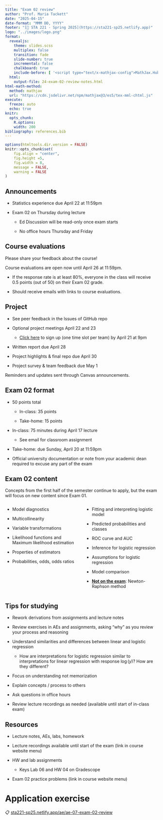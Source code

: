 ```yaml
---
title: "Exam 02 review"
author: "Prof. Maria Tackett"
date: "2025-04-15"
date-format: "MMM DD, YYYY"
footer: "[🔗 STA 221 - Spring 2025](https://sta221-sp25.netlify.app)"
logo: "../images/logo.png"
format: 
  revealjs: 
    theme: slides.scss
    multiplex: false
    transition: fade
    slide-number: true
    incremental: false 
    chalkboard: true
    include-before: [ '<script type="text/x-mathjax-config">MathJax.Hub.Config({tex2jax: {enableAssistiveMml: false}});</script>']
  html: 
    output-file: 24-exam-02-review-notes.html
html-math-method:
  method: mathjax
  url: "https://cdn.jsdelivr.net/npm/mathjax@3/es5/tex-mml-chtml.js"
execute:
  freeze: auto
  echo: true
knitr:
  opts_chunk: 
    R.options:      
    width: 200
bibliography: references.bib
---
```


```r
options(htmltools.dir.version = FALSE)
knitr::opts_chunk$set(
	fig.align = "center",
	fig.height =5,
	fig.width = 8,
	message = FALSE,
	warning = FALSE
)
```

## Announcements

-   Statistics experience due April 22 at 11:59pm

-   Exam 02 on Thursday during lecture

    -   Ed Discussion will be read-only once exam starts

    -   No office hours Thursday and Friday

## Course evaluations

Please share your feedback about the course!

Course evaluations are open now until April 26 at 11:59pm.

-   If the response rate is at least 80%, everyone in the class will receive 0.5 points (out of 50) on their Exam 02 grade.

-   Should receive emails with links to course evaluations.

## Project

-   See peer feedback in the Issues of GitHub repo

-   Optional project meetings April 22 and 23

    -   [Click here](https://docs.google.com/spreadsheets/d/1FRyDXyAf06QAqxxir_ie0K8uYRSrzd7nqNqWvL7pRsY/edit?usp=sharing) to sign up (one time slot per team) by April 21 at 9pm

-   Written report due April 28

-   Project highlights & final repo due April 30

-   Project survey & team feedback due May 1

::: callout-note
Reminders and updates sent through Canvas announcements.
:::

## Exam 02 format

-   50 points total

    -   In-class: 35 points

    -   Take-home: 15 points

-   In-class: 75 minutes during April 17 lecture

    -   See email for classroom assignment

-   Take-home: due Sunday, April 20 at 11:59pm

-   Official university documentation or note from your academic dean required to excuse any part of the exam

## Exam 02 content {.midi}

Concepts from the first half of the semester continue to apply, but the exam will focus on new content since Exam 01.

::::: columns
::: {.column width="50%"}
-   Model diagnostics

-   Multicollinearity

-   Variable transformations

-   Likelihood functions and Maximum likelihood estimation

-   Properties of estimators

-   Probabilities, odds, odds ratios
:::

::: {.column width="50%"}
-   Fitting and interpreting logistic model

<!-- -->

-   Predicted probabilities and classes

-   ROC curve and AUC

-   Inference for logistic regression

-   Assumptions for logistic regression

-   Model comparison

-   [**Not on the exam**]{.underline}: Newton-Raphson method
:::
:::::

## Tips for studying {.midi}

-   Rework derivations from assignments and lecture notes

-   Review exercises in AEs and assignments, asking "why" as you review your process and reasoning

-   Understand similarities and differences between linear and logistic regression

    -   How are interpretations for logistic regression similar to interpretations for linear regression with response $\log(y)$? How are they different?

-   Focus on understanding not memorization

-   Explain concepts / process to others

-   Ask questions in office hours

-   Review lecture recordings as needed (available until start of in-class exam)

## Resources

-   Lecture notes, AEs, labs, homework

-   Lecture recordings available until start of the exam (link in course website menu)

-   HW and lab assignments

    -   Keys Lab 06 and HW 04 on Gradescope

-   Exam 02 practice problems (link in course website menu)

# Application exercise

::: appex
📋 [sta221-sp25.netlify.app/ae/ae-07-exam-02-review](https://sta221-sp25.netlify.app/ae/ae-07-exam-02-review)
:::
